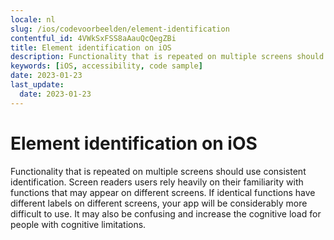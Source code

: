 ```yaml
---
locale: nl
slug: /ios/codevoorbeelden/element-identification
contentful_id: 4VWkSxFSS8aAauQcQegZBi
title: Element identification on iOS
description: Functionality that is repeated on multiple screens should use consistent identification.
keywords: [iOS, accessibility, code sample]
date: 2023-01-23
last_update:
  date: 2023-01-23
---
```


# Element identification on iOS

Functionality that is repeated on multiple screens should use consistent identification. Screen readers users rely heavily on their familiarity with functions that may appear on different screens. If identical functions have different labels on different screens, your app will be considerably more difficult to use. It may also be confusing and increase the cognitive load for people with cognitive limitations.

<CodeSample id="element-identification" framework="ios" locale="nl"/>

